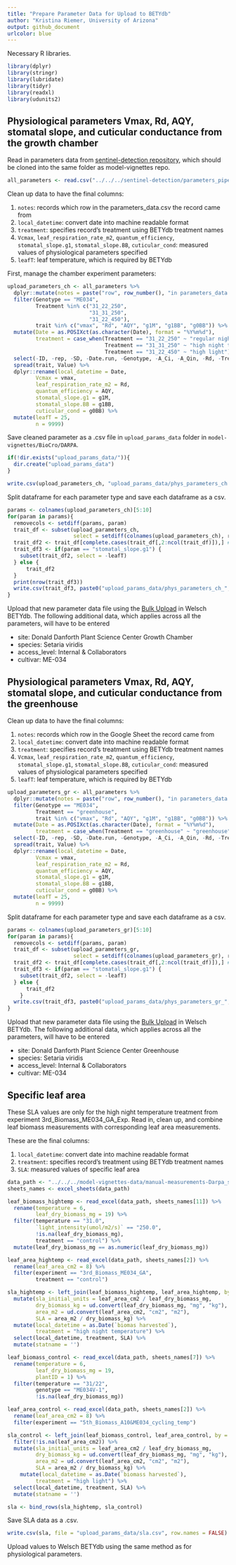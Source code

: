 ```yaml
---
title: "Prepare Parameter Data for Upload to BETYdb"
author: "Kristina Riemer, University of Arizona"
output: github_document
urlcolor: blue
---
```


Necessary R libraries. 
```r
library(dplyr)
library(stringr)
library(lubridate)
library(tidyr)
library(readxl)
library(udunits2)
```

## Physiological parameters Vmax, Rd, AQY, stomatal slope, and cuticular conductance from the growth chamber

Read in parameters data from [sentinel-detection repository](https://github.com/jessicaguo/sentinel-detection), which should be cloned into the same folder as model-vignettes repo. 
```r
all_parameters <- read.csv("../../../sentinel-detection/parameters_pipeline/outputs/parameters_data.csv")
```

Clean up data to have the final columns: 

1. `notes`: records which row in the parameters_data.csv the record came from
2. `local_datetime`: convert date into machine readable format
3. `treatment`: specifies record's treatment using BETYdb treatment names
4. `Vcmax`, `leaf_respiration_rate_m2`, `quantum_efficiency`, `stomatal_slope.g1`, `stomatal_slope.BB`,  `cuticular_cond`: measured values of physiological parameters specified
5. `leafT`: leaf temperature, which is required by BETYdb

First, manage the chamber experiment parameters:
```r
upload_parameters_ch <- all_parameters %>% 
  dplyr::mutate(notes = paste("row", row_number(), "in parameters_data.csv")) %>% 
  filter(Genotype == "ME034", 
         Treatment %in% c("31_22_250",
                          "31_31_250",
                          "31_22_450"), 
         trait %in% c("vmax", "Rd", "AQY", "g1M", "g1BB", "g0BB")) %>% 
  mutate(Date = as.POSIXct(as.character(Date), format = "%Y%m%d"), 
         treatment = case_when(Treatment == "31_22_250" ~ "regular night temperature", 
                               Treatment == "31_31_250" ~ "high night temperature", 
                               Treatment == "31_22_450" ~ "high light")) %>% 
  select(-ID, -rep, -SD, -Date.run, -Genotype, -A_Ci, -A_Qin, -Rd, -Treatment) %>% 
  spread(trait, Value) %>% 
  dplyr::rename(local_datetime = Date, 
         Vcmax = vmax, 
         leaf_respiration_rate_m2 = Rd, 
         quantum_efficiency = AQY,
         stomatal_slope.g1 = g1M, 
         stomatal_slope.BB = g1BB,
         cuticular_cond = g0BB) %>% 
  mutate(leafT = 25, 
         n = 9999)
```

Save cleaned parameter as a .csv file in `upload_params_data` folder in `model-vignettes/BioCro/DARPA`. 
```r
if(!dir.exists("upload_params_data/")){
  dir.create("upload_params_data")
}

write.csv(upload_parameters_ch, "upload_params_data/phys_parameters_ch.csv", row.names = FALSE)
```

Split dataframe for each parameter type and save each dataframe as a csv. 
```r
params <- colnames(upload_parameters_ch)[5:10]
for(param in params){
  removecols <- setdiff(params, param)
  trait_df <- subset(upload_parameters_ch, 
                     select = setdiff(colnames(upload_parameters_ch), removecols))
  trait_df2 <- trait_df[complete.cases(trait_df[,2:ncol(trait_df)]),] # exclude SE from complete.cases
  trait_df3 <- if(param == "stomatal_slope.g1") {
    subset(trait_df2, select = -leafT)
  } else {
      trait_df2
  }
  print(nrow(trait_df3))
  write.csv(trait_df3, paste0("upload_params_data/phys_parameters_ch_", param, ".csv"), row.names = FALSE)
}
```
Upload that new parameter data file using the [Bulk Upload](http://welsch.cyverse.org:8000/bety/bulk_upload/start_upload) in Welsch BETYdb. The following additional data, which applies across all the parameters, will have to be entered

- site: Donald Danforth Plant Science Center Growth Chamber
- species: Setaria viridis
- access_level: Internal & Collaborators
- cultivar: ME-034




## Physiological parameters Vmax, Rd, AQY, stomatal slope, and cuticular conductance from the greenhouse

Clean up data to have the final columns: 

1. `notes`: records which row in the Google Sheet the record came from
2. `local_datetime`: convert date into machine readable format
3. `treatment`: specifies record's treatment using BETYdb treatment names
4. `Vcmax`, `leaf_respiration_rate_m2`, `quantum_efficiency`, `stomatal_slope.g1`, `stomatal_slope.BB`, `cuticular_cond`: measured values of physiological parameters specified
5. `leafT`: leaf temperature, which is required by BETYdb

```r
upload_parameters_gr <- all_parameters %>% 
  dplyr::mutate(notes = paste("row", row_number(), "in parameters_data.csv")) %>% 
  filter(Genotype == "ME034", 
         Treatment == "greenhouse", 
         trait %in% c("vmax", "Rd", "AQY", "g1M", "g1BB", "g0BB")) %>% 
  mutate(Date = as.POSIXct(as.character(Date), format = "%Y%m%d"), 
         treatment = case_when(Treatment == "greenhouse" ~ "greenhouse")) %>% 
  select(-ID, -rep, -SD, -Date.run, -Genotype, -A_Ci, -A_Qin, -Rd, -Treatment) %>% 
  spread(trait, Value) %>% 
  dplyr::rename(local_datetime = Date, 
         Vcmax = vmax, 
         leaf_respiration_rate_m2 = Rd, 
         quantum_efficiency = AQY,
         stomatal_slope.g1 = g1M, 
         stomatal_slope.BB = g1BB,
         cuticular_cond = g0BB) %>% 
  mutate(leafT = 25, 
         n = 9999)
```

Split dataframe for each parameter type and save each dataframe as a csv. 
```r
params <- colnames(upload_parameters_gr)[5:10]
for(param in params){
  removecols <- setdiff(params, param)
  trait_df <- subset(upload_parameters_gr, 
                     select = setdiff(colnames(upload_parameters_gr), removecols))
  trait_df2 <- trait_df[complete.cases(trait_df[,2:ncol(trait_df)]),] # exclude SE from complete.cases
  trait_df3 <- if(param == "stomatal_slope.g1") {
    subset(trait_df2, select = -leafT)
  } else {
      trait_df2
    }
  write.csv(trait_df3, paste0("upload_params_data/phys_parameters_gr_", param, ".csv"), row.names = FALSE)
}
```

Upload that new parameter data file using the [Bulk Upload](http://welsch.cyverse.org:8000/bety/bulk_upload/start_upload) in Welsch BETYdb. The following additional data, which applies across all the parameters, will have to be entered

- site: Donald Danforth Plant Science Center Greenhouse
- species: Setaria viridis
- access_level: Internal & Collaborators
- cultivar: ME-034


## Specific leaf area

These SLA values are only for the high night temperature treatment from experiment 3rd_Biomass_ME034_GA_Exp. Read in, clean up, and combine leaf biomass measurements with corresponding leaf area measurements. 

These are the final columns:

1. `local_datetime`: convert date into machine readable format
2. `treatment`: specifies record's treatment using BETYdb treatment names
3. `SLA`: measured values of specific leaf area
```r
data_path <- "../../../model-vignettes-data/manual-measurements-Darpa_setaria_chambers_experiments.xlsx"
sheets_names <- excel_sheets(data_path)

leaf_biomass_hightemp <- read_excel(data_path, sheets_names[11]) %>% 
  rename(temperature = 6, 
         leaf_dry_biomass_mg = 19) %>% 
  filter(temperature == "31.0", 
         `light_intensity(umol/m2/s)` == "250.0",
         !is.na(leaf_dry_biomass_mg), 
         treatment == "control") %>% 
  mutate(leaf_dry_biomass_mg == as.numeric(leaf_dry_biomass_mg))

leaf_area_hightemp <- read_excel(data_path, sheets_names[2]) %>% 
  rename(leaf_area_cm2 = 8) %>% 
  filter(experiment == "3rd_Biomass_ME034_GA", 
         treatment == "control")

sla_hightemp <- left_join(leaf_biomass_hightemp, leaf_area_hightemp, by = "plantID") %>% 
  mutate(sla_initial_units = leaf_area_cm2 / leaf_dry_biomass_mg, 
         dry_biomass_kg = ud.convert(leaf_dry_biomass_mg, "mg", "kg"), 
         area_m2 = ud.convert(leaf_area_cm2, "cm2", "m2"), 
         SLA = area_m2 / dry_biomass_kg) %>% 
  mutate(local_datetime = as.Date(`biomas harvested`), 
         treatment = "high night temperature") %>% 
  select(local_datetime, treatment, SLA) %>% 
  mutate(statname = '')

leaf_biomass_control <- read_excel(data_path, sheets_names[7]) %>% 
  rename(temperature = 6, 
         leaf_dry_biomass_mg = 19, 
         plantID = 1) %>% 
  filter(temperature == "31/22", 
         genotype == "ME034V-1", 
         !is.na(leaf_dry_biomass_mg))

leaf_area_control <- read_excel(data_path, sheets_names[2]) %>% 
  rename(leaf_area_cm2 = 8) %>% 
  filter(experiment == "5th_Biomass_A10&ME034_cycling_temp")

sla_control <- left_join(leaf_biomass_control, leaf_area_control, by = "plantID") %>% 
  filter(!is.na(leaf_area_cm2)) %>% 
  mutate(sla_initial_units = leaf_area_cm2 / leaf_dry_biomass_mg, 
         dry_biomass_kg = ud.convert(leaf_dry_biomass_mg, "mg", "kg"), 
         area_m2 = ud.convert(leaf_area_cm2, "cm2", "m2"), 
         SLA = area_m2 / dry_biomass_kg) %>% 
    mutate(local_datetime = as.Date(`biomass harvested`), 
         treatment = "high light") %>% 
  select(local_datetime, treatment, SLA) %>% 
  mutate(statname = '')

sla <- bind_rows(sla_hightemp, sla_control)
```

Save SLA data as a .csv. 
```r
write.csv(sla, file = "upload_params_data/sla.csv", row.names = FALSE)
```

Upload values to Welsch BETYdb using the same method as for physiological parameters. 